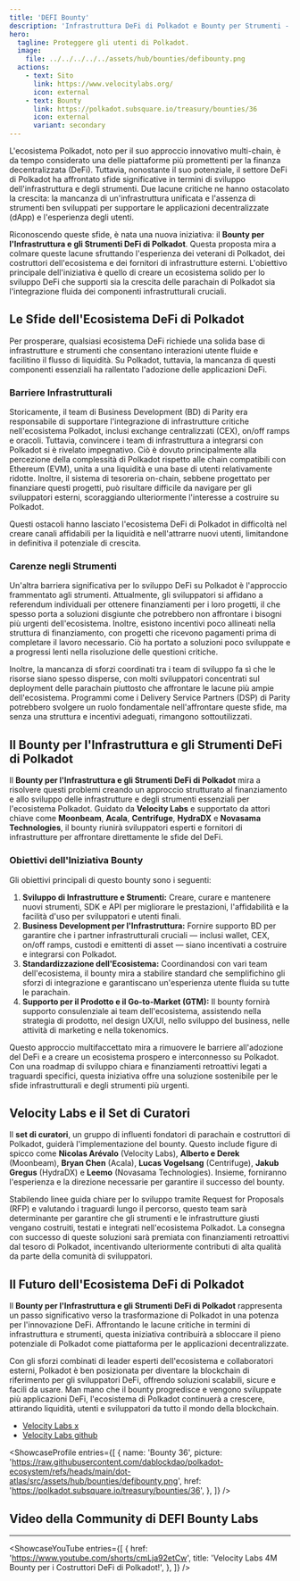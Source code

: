 ```yaml
---
title: 'DEFI Bounty'
description: 'Infrastruttura DeFi di Polkadot e Bounty per Strumenti - Una Nuova Era per l'Innovazione Blockchain'
hero:
  tagline: Proteggere gli utenti di Polkadot.
  image:
    file: ../../../../../assets/hub/bounties/defibounty.png
  actions:
    - text: Sito
      link: https://www.velocitylabs.org/
      icon: external
    - text: Bounty
      link: https://polkadot.subsquare.io/treasury/bounties/36
      icon: external
      variant: secondary
---
```



L'ecosistema Polkadot, noto per il suo approccio innovativo multi-chain, è da tempo considerato una delle piattaforme più promettenti per la finanza decentralizzata (DeFi). Tuttavia, nonostante il suo potenziale, il settore DeFi di Polkadot ha affrontato sfide significative in termini di sviluppo dell'infrastruttura e degli strumenti. Due lacune critiche ne hanno ostacolato la crescita: la mancanza di un'infrastruttura unificata e l'assenza di strumenti ben sviluppati per supportare le applicazioni decentralizzate (dApp) e l'esperienza degli utenti.

Riconoscendo queste sfide, è nata una nuova iniziativa: il **Bounty per l'Infrastruttura e gli Strumenti DeFi di Polkadot**. Questa proposta mira a colmare queste lacune sfruttando l'esperienza dei veterani di Polkadot, dei costruttori dell'ecosistema e dei fornitori di infrastrutture esterni. L'obiettivo principale dell'iniziativa è quello di creare un ecosistema solido per lo sviluppo DeFi che supporti sia la crescita delle parachain di Polkadot sia l'integrazione fluida dei componenti infrastrutturali cruciali.

## Le Sfide dell'Ecosistema DeFi di Polkadot
Per prosperare, qualsiasi ecosistema DeFi richiede una solida base di infrastrutture e strumenti che consentano interazioni utente fluide e facilitino il flusso di liquidità. Su Polkadot, tuttavia, la mancanza di questi componenti essenziali ha rallentato l'adozione delle applicazioni DeFi.

### Barriere Infrastrutturali
Storicamente, il team di Business Development (BD) di Parity era responsabile di supportare l'integrazione di infrastrutture critiche nell'ecosistema Polkadot, inclusi exchange centralizzati (CEX), on/off ramps e oracoli. Tuttavia, convincere i team di infrastruttura a integrarsi con Polkadot si è rivelato impegnativo. Ciò è dovuto principalmente alla percezione della complessità di Polkadot rispetto alle chain compatibili con Ethereum (EVM), unita a una liquidità e una base di utenti relativamente ridotte. Inoltre, il sistema di tesoreria on-chain, sebbene progettato per finanziare questi progetti, può risultare difficile da navigare per gli sviluppatori esterni, scoraggiando ulteriormente l'interesse a costruire su Polkadot.

Questi ostacoli hanno lasciato l'ecosistema DeFi di Polkadot in difficoltà nel creare canali affidabili per la liquidità e nell'attrarre nuovi utenti, limitandone in definitiva il potenziale di crescita.

### Carenze negli Strumenti
Un'altra barriera significativa per lo sviluppo DeFi su Polkadot è l'approccio frammentato agli strumenti. Attualmente, gli sviluppatori si affidano a referendum individuali per ottenere finanziamenti per i loro progetti, il che spesso porta a soluzioni disgiunte che potrebbero non affrontare i bisogni più urgenti dell'ecosistema. Inoltre, esistono incentivi poco allineati nella struttura di finanziamento, con progetti che ricevono pagamenti prima di completare il lavoro necessario. Ciò ha portato a soluzioni poco sviluppate e a progressi lenti nella risoluzione delle questioni critiche.

Inoltre, la mancanza di sforzi coordinati tra i team di sviluppo fa sì che le risorse siano spesso disperse, con molti sviluppatori concentrati sul deployment delle parachain piuttosto che affrontare le lacune più ampie dell'ecosistema. Programmi come i Delivery Service Partners (DSP) di Parity potrebbero svolgere un ruolo fondamentale nell'affrontare queste sfide, ma senza una struttura e incentivi adeguati, rimangono sottoutilizzati.

## Il Bounty per l'Infrastruttura e gli Strumenti DeFi di Polkadot
Il **Bounty per l'Infrastruttura e gli Strumenti DeFi di Polkadot** mira a risolvere questi problemi creando un approccio strutturato al finanziamento e allo sviluppo delle infrastrutture e degli strumenti essenziali per l'ecosistema Polkadot. Guidato da **Velocity Labs** e supportato da attori chiave come **Moonbeam**, **Acala**, **Centrifuge**, **HydraDX** e **Novasama Technologies**, il bounty riunirà sviluppatori esperti e fornitori di infrastrutture per affrontare direttamente le sfide del DeFi.

### Obiettivi dell'Iniziativa Bounty
Gli obiettivi principali di questo bounty sono i seguenti:
1. **Sviluppo di Infrastrutture e Strumenti:** Creare, curare e mantenere nuovi strumenti, SDK e API per migliorare le prestazioni, l'affidabilità e la facilità d'uso per sviluppatori e utenti finali.
2. **Business Development per l'Infrastruttura:** Fornire supporto BD per garantire che i partner infrastrutturali cruciali — inclusi wallet, CEX, on/off ramps, custodi e emittenti di asset — siano incentivati a costruire e integrarsi con Polkadot.
3. **Standardizzazione dell'Ecosistema:** Coordinandosi con vari team dell'ecosistema, il bounty mira a stabilire standard che semplifichino gli sforzi di integrazione e garantiscano un'esperienza utente fluida su tutte le parachain.
4. **Supporto per il Prodotto e il Go-to-Market (GTM):** Il bounty fornirà supporto consulenziale ai team dell'ecosistema, assistendo nella strategia di prodotto, nel design UX/UI, nello sviluppo del business, nelle attività di marketing e nella tokenomics.

Questo approccio multifaccettato mira a rimuovere le barriere all'adozione del DeFi e a creare un ecosistema prospero e interconnesso su Polkadot. Con una roadmap di sviluppo chiara e finanziamenti retroattivi legati a traguardi specifici, questa iniziativa offre una soluzione sostenibile per le sfide infrastrutturali e degli strumenti più urgenti.

## Velocity Labs e il Set di Curatori
Il **set di curatori**, un gruppo di influenti fondatori di parachain e costruttori di Polkadot, guiderà l'implementazione del bounty. Questo include figure di spicco come **Nicolas Arévalo** (Velocity Labs), **Alberto e Derek** (Moonbeam), **Bryan Chen** (Acala), **Lucas Vogelsang** (Centrifuge), **Jakub Gregus** (HydraDX) e **Leemo** (Novasama Technologies). Insieme, forniranno l'esperienza e la direzione necessarie per garantire il successo del bounty.

Stabilendo linee guida chiare per lo sviluppo tramite Request for Proposals (RFP) e valutando i traguardi lungo il percorso, questo team sarà determinante per garantire che gli strumenti e le infrastrutture giusti vengano costruiti, testati e integrati nell'ecosistema Polkadot. La consegna con successo di queste soluzioni sarà premiata con finanziamenti retroattivi dal tesoro di Polkadot, incentivando ulteriormente contributi di alta qualità da parte della comunità di sviluppatori.

## Il Futuro dell'Ecosistema DeFi di Polkadot
Il **Bounty per l'Infrastruttura e gli Strumenti DeFi di Polkadot** rappresenta un passo significativo verso la trasformazione di Polkadot in una potenza per l'innovazione DeFi. Affrontando le lacune critiche in termini di infrastruttura e strumenti, questa iniziativa contribuirà a sbloccare il pieno potenziale di Polkadot come piattaforma per le applicazioni decentralizzate.

Con gli sforzi combinati di leader esperti dell'ecosistema e collaboratori esterni, Polkadot è ben posizionata per diventare la blockchain di riferimento per gli sviluppatori DeFi, offrendo soluzioni scalabili, sicure e facili da usare. Man mano che il bounty progredisce e vengono sviluppate più applicazioni DeFi, l'ecosistema di Polkadot continuerà a crescere, attirando liquidità, utenti e sviluppatori da tutto il mondo della blockchain.

- [Velocity Labs x](https://x.com/v_labs)
- [Velocity Labs github](https://github.com/velocitylabs-org)

<ShowcaseProfile
  entries={[
    {
      name: 'Bounty 36',
      picture: 'https://raw.githubusercontent.com/dablockdao/polkadot-ecosystem/refs/heads/main/dot-atlas/src/assets/hub/bounties/defibounty.png',
      href: 'https://polkadot.subsquare.io/treasury/bounties/36',
    },
  ]}
/>

## Video della Community di DEFI Bounty Labs
------------
<ShowcaseYouTube
  entries={[
    {
      href: 'https://www.youtube.com/shorts/cmLja92etCw',
      title: 'Velocity Labs 4M Bounty per i Costruttori DeFi di Polkadot!',
    },
  ]}
/>

